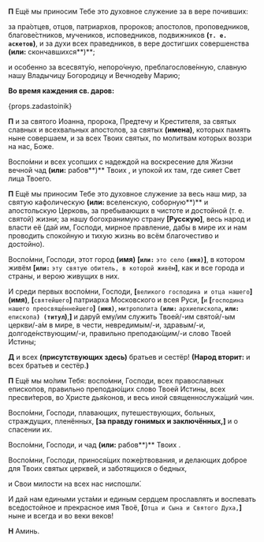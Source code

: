 
**П** Ещё мы приносим Тебе это духовное служение за в вере почивших:

за пра́отцев, отцов, патриархов, пророков; апостолов, проповедников, благове́стников, мучеников, исповедников, подвижников **(`т. е. аскетов`)**, и за духи всех праведников, в вере достигших совершенства **(или:** скончавшихся**)**;

и особенно за всесвяту́ю, непоро́чную, преблагослове́нную, славную нашу Владычицу Богородицу и Вечноде́ву Марию;

**Во время каждения св. даров:**

{props.zadastoinik}

**П** и за святого Иоанна, пророка, Предтечу и Крестителя, за святых славных и всехвальных апостолов, за святых **(имена)**, которых память ныне совершаем, и за всех Твоих святых, по молитвам которых воззри на нас, Боже.

Воспо́мни и всех усопших с надеждой на воскресение для Жизни вечной чад **(или:** рабов**)** Твоих <NamesEditorInput type="Об упокоении" />, и упокой их там, где сияет Свет лица Твоего.

**П** Ещё мы приносим Тебе это духовное служение за весь наш мир, за святую кафолическую **(или:** вселенскую, соборную**)** и апостольскую Церковь, за пребывающих в чистоте и достойной (т. е. святой) жизни; за нашу богохранимую страну **[**Русскую**]**, весь народ и власти её (дай им, Господи, мирное правление, дабы в мире их и нам проводить спокойную и тихую жизнь во всём благочестиво и достойно).

Воспо́мни, Господи, этот город **(имя)** **[`или:`** `это село` **`(имя)`]**, в котором живём **[`или:`** `эту святую обитель, в которой живём`**]**, как и все города и страны, и верою живущих в них.

И среди первых воспо́мни, Господи, **[**`великого господина и отца нашего`**]** **(имя)**, **[**`святейшего`**]** патриарха Московского и всея Руси, **[**`и` **[**`господина нашего преосвяще́ннейшего`**] `(имя)`**, `митрополита` **`(или:`** `архиепископа`**, `или:`** `епископа`**`) (титул`)**,**]** и дару́й ему/им служить Твоей/-им святой/-ым церкви/-а́м в мире, в чести, невредимым/-и, здравым/-и, долгоде́нствующим/-и, правильно преподаю́щим/-и слово Твоей Истины;

**Д** и всех **(**присутствующих здесь**)** братьев и сестёр! **(Народ вторит:** и всех братьев и сестёр.**)**

**П** Ещё мы мо́лим Тебя: воспо́мни, Господи, всех православных епископов, правильно преподаю́щих слово Твоей Истины, всех пресви́теров, во Христе дья́конов, и весь иной священнослужа́щий чин.

Воспо́мни, Господи, плавающих, путешествующих, больных, страждущих, пленённых, **[**за правду гонимых и заключённых,**]** и о спасении их.

Воспо́мни, Господи, и чад **(или:** рабов**)** Твоих <NamesEditorInput type="О здравии" />.

Воспо́мни, Господи, принося́щих поже́ртвования, и делающих доброе для Твоих святых церкве́й, и заботящихся о бедных,

и Свои милости на всех нас ниспошли́.

И дай нам едиными уста́ми и единым сердцем прославлять и воспевать вседостойное и прекрасное имя Твоё, **[**`Отца и Сына и Святого Духа,`**]** ныне и всегда и во веки веков!

**Н** Аминь.
